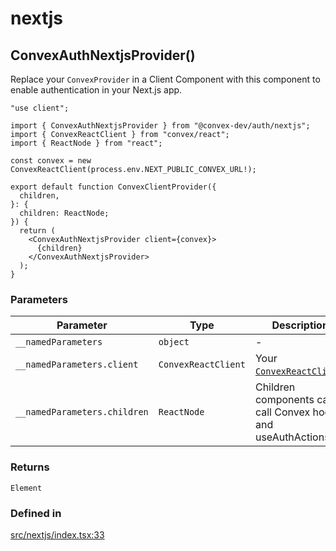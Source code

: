 # nextjs

## ConvexAuthNextjsProvider()


Replace your `ConvexProvider` in a Client Component with this component
to enable authentication in your Next.js app.

```tsx
"use client";

import { ConvexAuthNextjsProvider } from "@convex-dev/auth/nextjs";
import { ConvexReactClient } from "convex/react";
import { ReactNode } from "react";

const convex = new ConvexReactClient(process.env.NEXT_PUBLIC_CONVEX_URL!);

export default function ConvexClientProvider({
  children,
}: {
  children: ReactNode;
}) {
  return (
    <ConvexAuthNextjsProvider client={convex}>
      {children}
    </ConvexAuthNextjsProvider>
  );
}
```

<h3 class="nx-font-semibold nx-tracking-tight nx-text-slate-900 dark:nx-text-slate-100 nx-mt-8 nx-text-2xl">Parameters</h3>

| Parameter | Type | Description |
| ------ | ------ | ------ |
| `__namedParameters` | `object` | - |
| `__namedParameters.client` | `ConvexReactClient` | Your [`ConvexReactClient`](https://docs.convex.dev/api/classes/react.ConvexReactClient). |
| `__namedParameters.children` | `ReactNode` | Children components can call Convex hooks and useAuthActions. |

<h3 class="nx-font-semibold nx-tracking-tight nx-text-slate-900 dark:nx-text-slate-100 nx-mt-8 nx-text-2xl">Returns</h3>

`Element`

<h3 class="nx-font-semibold nx-tracking-tight nx-text-slate-900 dark:nx-text-slate-100 nx-mt-8 nx-text-2xl">Defined in</h3>

[src/nextjs/index.tsx:33](https://github.com/get-convex/convex-auth/blob/main/src/nextjs/index.tsx#L33)
